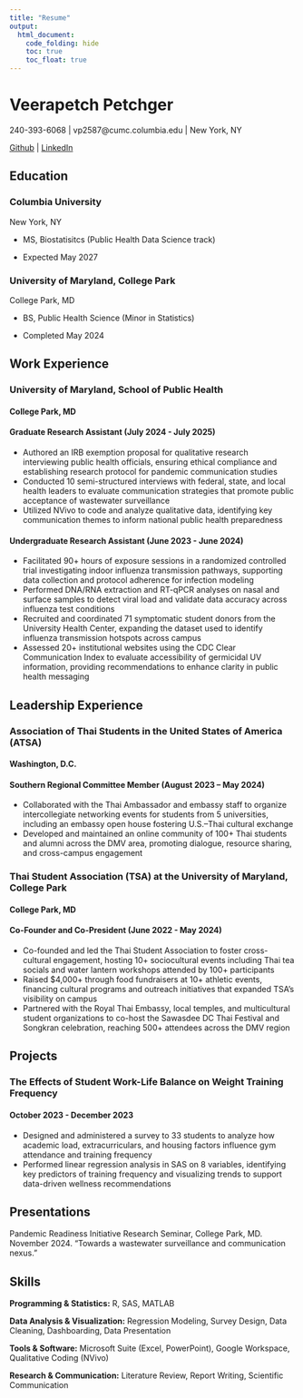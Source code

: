 ```yaml
---
title: "Resume"
output: 
  html_document:
    code_folding: hide
    toc: true
    toc_float: true
---
```

# Veerapetch Petchger
240-393-6068 | vp2587@cumc.columbia.edu | New York, NY

[Github](https://github.com/vp2587) | [LinkedIn](https://www.linkedin.com/in/vpetchger/)


## Education
### Columbia University
  New York, NY 
  
* MS, Biostatisitcs (Public Health Data Science track)

* Expected May 2027

### University of Maryland, College Park
  College Park, MD 
  
* BS, Public Health Science (Minor in Statistics)
  
* Completed May 2024

## Work Experience
### University of Maryland, School of Public Health
#### College Park, MD
#### Graduate Research Assistant (July 2024 - July 2025)
* Authored an IRB exemption proposal for qualitative research interviewing public health officials, ensuring ethical compliance and establishing research protocol for pandemic communication studies
* Conducted 10 semi-structured interviews with federal, state, and local health leaders to evaluate communication strategies that promote public acceptance of wastewater surveillance
* Utilized NVivo to code and analyze qualitative data, identifying key communication themes to inform national public health preparedness

#### Undergraduate Research Assistant (June 2023 - June 2024)
* Facilitated 90+ hours of exposure sessions in a randomized controlled trial investigating indoor influenza transmission pathways, supporting data collection and protocol adherence for infection modeling
* Performed DNA/RNA extraction and RT-qPCR analyses on nasal and surface samples to detect viral load and validate data accuracy across influenza test conditions
* Recruited and coordinated 71 symptomatic student donors from the University Health Center, expanding the dataset used to identify influenza transmission hotspots across campus
* Assessed 20+ institutional websites using the CDC Clear Communication Index to evaluate accessibility of germicidal UV information, providing recommendations to enhance clarity in public health messaging

## Leadership Experience
### Association of Thai Students in the United States of America (ATSA)
#### Washington, D.C.
#### Southern Regional Committee Member (August 2023 – May 2024)
* Collaborated with the Thai Ambassador and embassy staff to organize intercollegiate networking events for students from 5 universities, including an embassy open house fostering U.S.–Thai cultural exchange
* Developed and maintained an online community of 100+ Thai students and alumni across the DMV area, promoting dialogue, resource sharing, and cross-campus engagement

### Thai Student Association (TSA) at the University of Maryland, College Park
#### College Park, MD
#### Co-Founder and Co-President (June 2022 - May 2024)
* Co-founded and led the Thai Student Association to foster cross-cultural engagement, hosting 10+ sociocultural events including Thai tea socials and water lantern workshops attended by 100+ participants
* Raised $4,000+ through food fundraisers at 10+ athletic events, financing cultural programs and outreach initiatives that expanded TSA’s visibility on campus
* Partnered with the Royal Thai Embassy, local temples, and multicultural student organizations to co-host the Sawasdee DC Thai Festival and Songkran celebration, reaching 500+ attendees across the DMV region

## Projects 
### The Effects of Student Work-Life Balance on Weight Training Frequency
#### October 2023 - December 2023
* Designed and administered a survey to 33 students to analyze how academic load, extracurriculars, and housing factors influence gym attendance and training frequency
* Performed linear regression analysis in SAS on 8 variables, identifying key predictors of training frequency and visualizing trends to support data-driven wellness recommendations

## Presentations
Pandemic Readiness Initiative Research Seminar, College Park, MD. November 2024. “Towards a wastewater surveillance and communication nexus.”

## Skills
**Programming & Statistics:** R, SAS, MATLAB

**Data Analysis & Visualization:** Regression Modeling, Survey Design, Data Cleaning, Dashboarding, Data Presentation

**Tools & Software:** Microsoft Suite (Excel, PowerPoint), Google Workspace, Qualitative Coding (NVivo)

**Research & Communication:** Literature Review, Report Writing, Scientific Communication